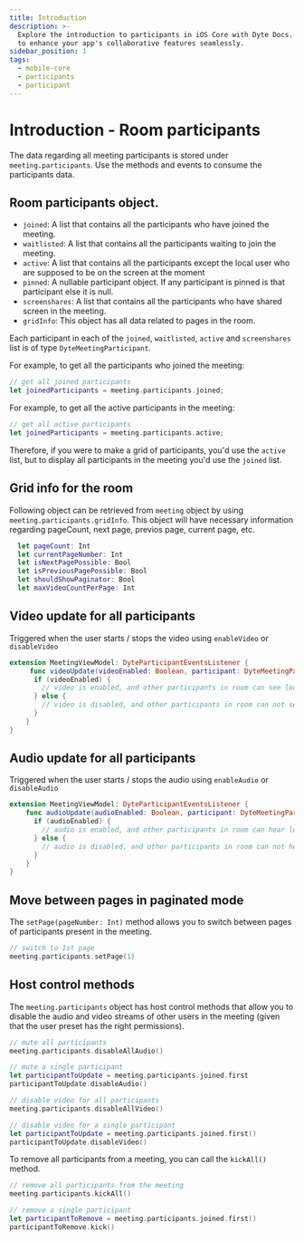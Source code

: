 ```yaml
---
title: Introduction
description: >-
  Explore the introduction to participants in iOS Core with Dyte Docs. Learn how
  to enhance your app's collaborative features seamlessly.
sidebar_position: 1
tags:
  - mobile-core
  - participants
  - participant
---
```


# Introduction - Room participants

The data regarding all meeting participants is stored under
`meeting.participants`. Use the methods and events to consume the participants
data.

## Room participants object.

- `joined`: A list that contains all the participants who have joined the
  meeting.
- `waitlisted`: A list that contains all the participants waiting to join the
  meeting.
- `active`: A list that contains all the participants except the local user who
  are supposed to be on the screen at the moment
- `pinned`: A nullable participant object. If any participant is pinned is that
  participant else it is null.
- `screenshares`: A list that contains all the participants who have shared
  screen in the meeting.
- `gridInfo`: This object has all data related to pages in the room.

Each participant in each of the `joined`, `waitlisted`, `active` and
`screenshares` list is of type `DyteMeetingParticipant`.

For example, to get all the participants who joined the meeting:

```swift
// get all joined participants
let joinedParticipants = meeting.participants.joined;
```

For example, to get all the active participants in the meeting:

```swift
// get all active participants
let joinedParticipants = meeting.participants.active;
```

Therefore, if you were to make a grid of participants, you'd use the `active`
list, but to display all participants in the meeting you'd use the `joined`
list.

## Grid info for the room

Following object can be retrieved from `meeting` object by using
`meeting.participants.gridInfo`. This object will have necessary information
regarding pageCount, next page, previos page, current page, etc.

```swift
  let pageCount: Int
  let currentPageNumber: Int
  let isNextPagePossible: Bool
  let isPreviousPagePossible: Bool
  let shouldShowPaginator: Bool
  let maxVideoCountPerPage: Int
```

## Video update for all participants

Triggered when the user starts / stops the video using `enableVideo` or
`disableVideo`

```swift
extension MeetingViewModel: DyteParticipantEventsListener {
     func videoUpdate(videoEnabled: Boolean, participant: DyteMeetingParticipant) {
      if (videoEnabled) {
        // video is enabled, and other participants in room can see local user
      } else {
        // video is disabled, and other participants in room can not see local user.
      }
    }
}
```

## Audio update for all participants

Triggered when the user starts / stops the audio using `enableAudio` or
`disableAudio`

```swift
extension MeetingViewModel: DyteParticipantEventsListener {
    func audioUpdate(audioEnabled: Boolean, participant: DyteMeetingParticipant) {
      if (audioEnabled) {
        // audio is enabled, and other participants in room can hear local user
      } else {
        // audio is disabled, and other participants in room can not hear local user.
      }
    }
}
```

## Move between pages in paginated mode

The `setPage(pageNumber: Int)` method allows you to switch between pages of
participants present in the meeting.

```swift
// switch to 1st page
meeting.participants.setPage(1)
```

## Host control methods

The `meeting.participants` object has host control methods that allow you to
disable the audio and video streams of other users in the meeting (given that
the user preset has the right permissions).

```swift
// mute all participants
meeting.participants.disableAllAudio()

// mute a single participant
let participantToUpdate = meeting.participants.joined.first
participantToUpdate.disableAudio()

// disable video for all participants
meeting.participants.disableAllVideo()

// disable video for a single participant
let participantToUpdate = meeting.participants.joined.first()
participantToUpdate.disableVideo()
```

To remove all participants from a meeting, you can call the `kickAll()` method.

```swift
// remove all participants from the meeting
meeting.participants.kickAll()

// remove a single participant
let participantToRemove = meeting.participants.joined.first()
participantToRemove.kick()
```

<head>
  <title>iOS Core Introduction</title>
  <meta
    name="description"
    content="Explore the introduction to participants in iOS Core with Dyte Docs. Learn how to enhance your app's collaborative features seamlessly."
  />
</head>
